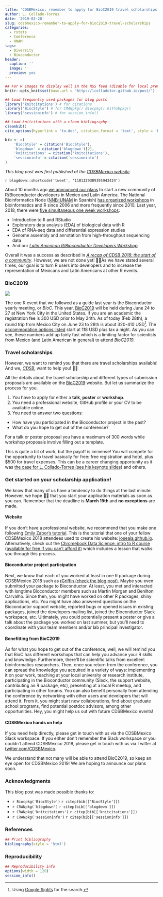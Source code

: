 ```yaml
---
title: 'CDSBMexico: remember to apply for BioC2019 travel scholarships'
author: L. Collado-Torres
date: '2019-02-28'
slug: cdsbmexico-remember-to-apply-for-bioc2019-travel-scholarships
categories:
  - rstats
  - Conference
  - UNAM
tags:
  - Diversity
  - Bioconductor
header:
  caption: ''
  image: ''
  preview: yes
---
```



```r
## For R images to display well in the RSS feed (disable for local preview)
knitr::opts_knit$set(base.url = 'http://lcolladotor.github.io/post/')

## Load frequently used packages for blog posts
library('knitcitations') # for citations
library('BiocStyle') # for CRANpkg() Biocpkg() Githubpkg()
library('sessioninfo') # for session_info()

## Load knitcitations with a clean bibliography
cleanbib()
cite_options(hyperlink = 'to.doc', citation_format = 'text', style = 'html')

bib <- c(
    'BiocStyle' = citation('BiocStyle'),
    'blogdown' = citation('blogdown')[2],
    'knitcitations' = citation('knitcitations'),
    'sessioninfo' = citation('sessioninfo')
)
```

_This blog post was first published at the [CDSBMexico website](https://comunidadbioinfo.github.io/post/cdsbmexico-remember-to-apply-for-bioc2019-travel-scholarships/)._

`r blogdown::shortcode('tweet', '1101339389395943424')`

About 10 months ago [we announced our plans](http://lcolladotor.github.io/2018/04/19/latin-american-r-bioconductor-developers-workshop-2018/#.XHiaE1NKg0o) to start a new community of R/Bioconductor developers in Mexico and Latin America. The National Bioinformatics Node ([NNB-UNAM](http://www.nnb.unam.mx/) in Spanish) [has organized workshops](http://congresos.nnb.unam.mx/) in bioinformatics and R since 2006 and more frequently since 2010. Last year, 2018, there were [five simultaneous one week workshops](http://congresos.nnb.unam.mx/TIB2018/):

* Introduction to R and RStudio
* Exploratory data analysis (EDA) of biological data with R
* EDA of RNA-seq data and differential expression studies
* Genome assembly and annotation from high-throughput sequencing data
* And our [_Latin American R/Bioconductor Developers Workshop_](http://congresos.nnb.unam.mx/TIB2018/r-bioconductor-developers-workshop-2018/)

Overall it was a success as described in [_A recap of CDSB 2018: the start of a community_](https://comunidadbioinfo.github.io/post/a-recap-of-cdsb-2018-the-start-of-a-community/). However, we are not done yet! 💪🏽As we have stated several times, our goal is to turn R users into developers and to increase the representation of Mexicans and Latin Americans at other R events.

### BioC2019

![](http://bioconductor.org/images/logo_bioconductor.gif)

The one R event that we followed as a guide last year is the Bioconductor yearly meeting, or _BioC_. This year, [BioC2019](https://bioc2019.bioconductor.org/index) will be held during June 24 to 27 at New York City in the United States. If you are an academic the registration fee is 300 USD prior to May 24th. As of today (Feb 28th), a round trip from Mexico City on June 23 to 28th is about 320-410 USD^[Using [Google flights](https://www.google.com/flights) for the search.]. The [accommodation options listed](https://bioc2019.bioconductor.org/travel-accommodations) start at 118 USD plus tax a night. As you can see, these numbers add up fairly fast which is a limiting factor for scientists from Mexico (and Latin American in general) to attend _BioC2019_.

### Travel scholarships

However, we want to remind you that there are travel scholarships available! And we, [_CDSB_](https://comunidadbioinfo.github.io/), want to help you! 🙌🏽

All the details about the travel scholarship and different types of submission proposals are available on the [BioC2019](https://bioc2019.bioconductor.org/call-for-abstracts) website. But let us summarize the process for you.

1. You have to apply for either a __talk__, __poster__ or __workshop__.
2. You need a professional website, GitHub profile or your CV to be available online.
3. You need to answer two questions:
- How have you participated in the Bioconductor project in the past?
- What do you hope to get out of the conference?

For a talk or poster proposal you have a maximum of 300 words while workshop proposals involve filling out a template.

This is quite a bit of work, but the payoff is immense! You will compete for the opportunity to travel basically for free: free registration and hotel, plus $500 for travel expenses. This can be a career changing opportunity as it was [the case for L. Collado-Torres (see his keynote slides)](https://speakerdeck.com/lcolladotor/cdsbmexico) and others. 

### Get started on your scholarship application!

We know that many of us have a tendency to do things at the last minute. However, we hope 🙏🏽
that you start your application materials as soon as you can. Remember that the deadline is __March 15th__ and __no exceptions__ are made.

#### Website

If you don’t have a professional website, we recommend that you make one following [Emily Zabor’s tutorial](https://www.emilyzabor.com/tutorials/rmarkdown_websites_tutorial.html). This is the tutorial that one of your fellow CDSBMexico 2018 attendees used to create his website: [joseaia.github.io](https://joseaia.github.io/). Alternatively, check out the [Chromebook Data Science: intro to R course (available for free if you can’t afford it)](https://leanpub.com/universities/courses/jhu/cbds-intro-r) which includes a lesson that walks you through this process. 

#### Bioconductor project participation

Next, we know that each of you worked at least in one R package during CDSBMexico 2018 such as [rGriffin (check the blog post)](https://comunidadbioinfo.github.io/post/r-gene-regulatory-interaction-formulator-for-inquiring-networks/). Maybe you even submitted your package to Bioconductor. At least, you met and interacted with longtime Bioconductor members such as Martin Morgan and Benilton Carvalho. Since then, you might have worked on other R packages, shiny applications, etc. You might have also answered questions on the Bioconductor support website, reported bugs or opened issues in existing packages, joined the developers mailing list, joined the Bioconductor Slack workspace, etc. Ultimately, you could potentially present a poster or give a talk about the package you worked on last summer, but you’ll need to coordinate with your team members and/or lab principal investigator.

#### Benefitting from BioC2019

As for what you hope to get out of the conference, well, we will remind you that BioC has different workshops that can help you advance your R skills and knowledge. Furthermore, there’ll be scientific talks from excellent bioinformatics researchers. Then, once you return from the conference, you can spread the knowledge you acquired in a variety of ways: implementing it on your work, teaching at your local university or research institute, participating in the Bioconductor community (Slack, the support website, contributing an R package, etc), presenting at a local R meetup, and participating in other forums. You can also benefit personally from attending the conference by networking with other users and developers that will attend it. From it, you might start new collaborations, find about graduate school programs, find potential postdoc advisors, among other opportunities. Hey, you might help us out with future CDSBMexico events!

#### CDSBMexico hands on help

If you need help directly, please get in touch with us via the CDSBMexico Slack workspace. If you either don’t remember the Slack workspace or you couldn’t attend CDSBMexico 2018, please get in touch with us via Twitter at [twitter.com/CDSBMexico](https://twitter.com/CDSBMexico). 


We understand that not many will be able to attend BioC2019, so keep an eye open for CDSBMexico 2019! We are hoping to announce our plans soon.


### Acknowledgments


This blog post was made possible thanks to:

* `r Biocpkg('BiocStyle')` `r citep(bib[['BiocStyle']])`
* `r CRANpkg('blogdown')` `r citep(bib[['blogdown']])`
* `r CRANpkg('knitcitations')` `r citep(bib[['knitcitations']])`
* `r CRANpkg('sessioninfo')` `r citep(bib[['sessioninfo']])`

### References

```r
## Print bibliography
bibliography(style = 'html')
```

### Reproducibility

```r
## Reproducibility info
options(width = 120)
session_info()
```
